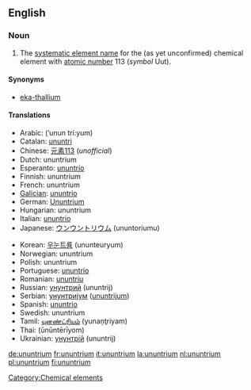 ==English==
{{elements|Uut|ununbium|Uub|ununquadium|Uuq}}

===Noun===
{{en-noun|-}}
{{wikipedia}}
# The [[systematic element name]] for the (as yet unconfirmed) chemical element with [[atomic number]] 113 (''symbol'' Uut).

====Synonyms====
*[[eka-thallium]]

====Translations====
{{top}}
*Arabic: {{ARchar|[[أنون تريوم]]}} (’unun trí:yum) {{m}}
*Catalan: [[ununtri]] {{m}}
*Chinese: [[元素113]] (''unofficial'')
*Dutch: ununtrium {{n}}
*Esperanto: [[ununtrio]]
*Finnish: ununtrium
*French: ununtrium {{m}}
*[[Galician]]: [[ununtrio]] {{m}}
*German: [[Ununtrium]] {{n}}
*Hungarian: ununtrium
*Italian: [[ununtrio]] {{m}}
*Japanese: [[ウンウントリウム]] (ununtoriumu)
{{mid}}
*Korean: [[우눈트륨]] (ununteuryum)
*Norwegian: ununtrium
*Polish: ununtrium {{m}}
*Portuguese: [[ununtrio]] {{m}}
*Romanian: [[ununtriu]] {{n}}
*Russian: [[унунтрий]] (ununtrij) {{m}}
*Serbian: [[унунтријум]] ([[ununtrijum]]) {{m}}
*Spanish: [[ununtrio]] {{m}}
*Swedish: ununtrium
*Tamil: [[யுனண்ட்ரியம்]] (yunaņţriyam)
*Thai: {{THchar|[[อูนอูนเทรียม]]}} (ūnūntērīyom)
*Ukrainian: [[унунтрій]] (ununtrij) {{m}}
{{bottom}}

[[Category:Chemical elements]]

[[de:ununtrium]]
[[fr:ununtrium]]
[[it:ununtrium]]
[[la:ununtrium]]
[[nl:ununtrium]]
[[pl:ununtrium]]
[[fi:ununtrium]]